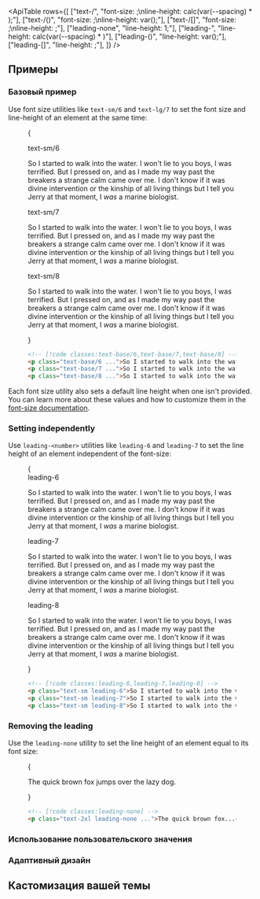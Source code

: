 

<ApiTable
  rows={[
    ["text-<size>/<number>", "font-size: <size>;\nline-height: calc(var(--spacing) * <number>);"],
    ["text-<size>/(<custom-property>)", "font-size: <size>;\nline-height: var(<custom-property>);"],
    ["text-<size>/[<value>]", "font-size: <size>;\nline-height: <value>;"],
    ["leading-none", "line-height: 1;"],
    ["leading-<number>", "line-height: calc(var(--spacing) * <number>)"],
    ["leading-(<custom-property>)", "line-height: var(<custom-property>);"],
    ["leading-[<value>]", "line-height: <value>;"],
  ]}
/>

## Примеры

### Базовый пример

Use font size utilities like `text-sm/6` and `text-lg/7` to set the font size and line-height of an element at the same time:

<Figure>

<Example>{
  <div className="flex flex-col gap-8">
    <div>
      <span className="mb-3 font-mono text-xs font-medium text-gray-500 dark:text-gray-400">text-sm/6</span>
      <p className="text-sm/6 text-gray-900 dark:text-gray-200">
        So I started to walk into the water. I won't lie to you boys, I was terrified. But I pressed on, and as I made
        my way past the breakers a strange calm came over me. I don't know if it was divine intervention or the kinship
        of all living things but I tell you Jerry at that moment, I <em>was</em> a marine biologist.
      </p>
    </div>
    <div>
      <span className="mb-3 font-mono text-xs font-medium text-gray-500 dark:text-gray-400">text-sm/7</span>
      <p className="text-sm/7 text-gray-900 dark:text-gray-200">
        So I started to walk into the water. I won't lie to you boys, I was terrified. But I pressed on, and as I made
        my way past the breakers a strange calm came over me. I don't know if it was divine intervention or the kinship
        of all living things but I tell you Jerry at that moment, I <em>was</em> a marine biologist.
      </p>
    </div>
    <div>
      <span className="mb-3 font-mono text-xs font-medium text-gray-500 dark:text-gray-400">text-sm/8</span>
      <p className="text-sm/8 text-gray-900 dark:text-gray-200">
        So I started to walk into the water. I won't lie to you boys, I was terrified. But I pressed on, and as I made
        my way past the breakers a strange calm came over me. I don't know if it was divine intervention or the kinship
        of all living things but I tell you Jerry at that moment, I <em>was</em> a marine biologist.
      </p>
    </div>

  </div>
}</Example>

```html
<!-- [!code classes:text-base/6,text-base/7,text-base/8] -->
<p class="text-base/6 ...">So I started to walk into the water...</p>
<p class="text-base/7 ...">So I started to walk into the water...</p>
<p class="text-base/8 ...">So I started to walk into the water...</p>
```

</Figure>

Each font size utility also sets a default line height when one isn't provided. You can learn more about these values and how to customize them in the [font-size documentation](/docs/font-size).

### Setting independently

Use `leading-<number>` utilities like `leading-6` and `leading-7` to set the line height of an element independent of the font-size:

<Figure>

<Example>
  {
    <div className="flex flex-col gap-8">
      <div>
        <span className="mb-3 font-mono text-xs font-medium text-gray-500 dark:text-gray-400">leading-6</span>
        <p className="leading-6 text-gray-900 dark:text-gray-200">
          So I started to walk into the water. I won't lie to you boys, I was terrified. But I pressed on, and as I made
          my way past the breakers a strange calm came over me. I don't know if it was divine intervention or the
          kinship of all living things but I tell you Jerry at that moment, I <em>was</em> a marine biologist.
        </p>
      </div>
      <div>
        <span className="mb-3 font-mono text-xs font-medium text-gray-500 dark:text-gray-400">leading-7</span>
        <p className="leading-7 text-gray-900 dark:text-gray-200">
          So I started to walk into the water. I won't lie to you boys, I was terrified. But I pressed on, and as I made
          my way past the breakers a strange calm came over me. I don't know if it was divine intervention or the
          kinship of all living things but I tell you Jerry at that moment, I <em>was</em> a marine biologist.
        </p>
      </div>
      <div>
        <span className="mb-3 font-mono text-xs font-medium text-gray-500 dark:text-gray-400">leading-8</span>
        <p className="leading-8 text-gray-900 dark:text-gray-200">
          So I started to walk into the water. I won't lie to you boys, I was terrified. But I pressed on, and as I made
          my way past the breakers a strange calm came over me. I don't know if it was divine intervention or the
          kinship of all living things but I tell you Jerry at that moment, I <em>was</em> a marine biologist.
        </p>
      </div>
    </div>
  }
</Example>

```html
<!-- [!code classes:leading-6,leading-7,leading-8] -->
<p class="text-sm leading-6">So I started to walk into the water...</p>
<p class="text-sm leading-7">So I started to walk into the water...</p>
<p class="text-sm leading-8">So I started to walk into the water...</p>
```

</Figure>

### Removing the leading

Use the `leading-none` utility to set the line height of an element equal to its font size:

<Figure>

<Example>
  {
    <p className="mx-auto max-w-2xs text-2xl leading-none text-gray-900 dark:text-gray-200">
      The quick brown fox jumps over the lazy dog.
    </p>
  }
</Example>

```html
<!-- [!code classes:leading-none] -->
<p class="text-2xl leading-none ...">The quick brown fox...</p>
```

</Figure>

### Использование пользовательского значения

<UsingACustomValue element="p" utility="leading" name="line height" variable="line-height" value="1.5" />

### Адаптивный дизайн

<ResponsiveDesign element="p" property="line-height" defaultClass="leading-5" featuredClass="leading-6" />

## Кастомизация вашей темы

<CustomizingYourSpacingScale utility="leading" />
